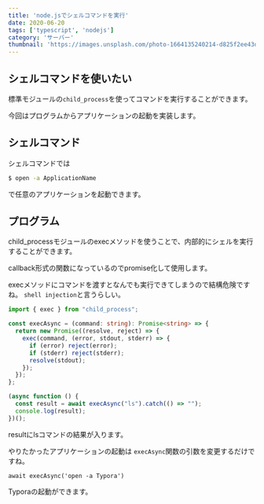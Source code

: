 ```yaml
---
title: 'node.jsでシェルコマンドを実行'
date: 2020-06-20
tags: ['typescript', 'nodejs']
category: 'サーバー'
thumbnail: 'https://images.unsplash.com/photo-1664135240214-d825f2ee43da?crop=entropy&cs=tinysrgb&fit=max&fm=jpg&ixid=MnwzNzQ1NzR8MHwxfHJhbmRvbXx8fHx8fHx8fDE2NjY1MjIxNTM&ixlib=rb-4.0.3&q=80&w=1080'
---
```


## シェルコマンドを使いたい

標準モジュールの`child_process`を使ってコマンドを実行することができます。

今回はプログラムからアプリケーションの起動を実装します。

## シェルコマンド

シェルコマンドでは

```bash
$ open -a ApplicationName
```

で任意のアプリケーションを起動できます。

## プログラム

child_processモジュールのexecメソッドを使うことで、内部的にシェルを実行することができます。

callback形式の関数になっているのでpromise化して使用します。

execメソッドにコマンドを渡すとなんでも実行できてしまうので結構危険ですね。 `shell injection`と言うらしい。

```typescript
import { exec } from "child_process";

const execAsync = (command: string): Promise<string> => {
  return new Promise((resolve, reject) => {
    exec(command, (error, stdout, stderr) => {
      if (error) reject(error);
      if (stderr) reject(stderr);
      resolve(stdout);
    });
  });
};

(async function () {
  const result = await execAsync("ls").catch(() => "");
  console.log(result);
})();
```

resultにlsコマンドの結果が入ります。

やりたかったアプリケーションの起動は `execAsync`関数の引数を変更するだけですね。

```type
await execAsync('open -a Typora')
```

Typoraの起動ができます。
